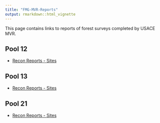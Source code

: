 ```yaml
---
title: "FMG-MVR-Reports"
output: rmarkdown::html_vignette
---
```


This page contains links to reports of forest surveys completed by USACE MVR. 

## Pool 12

* [Recon Reports - Sites](reports/Pool_12_Recon_Report.html)


## Pool 13

* [Recon Reports - Sites](reports/Pool_13_Lower_Recon_Report.html)


## Pool 21

* [Recon Reports - Sites](reports/Pool_21_Recon_Report.html)
